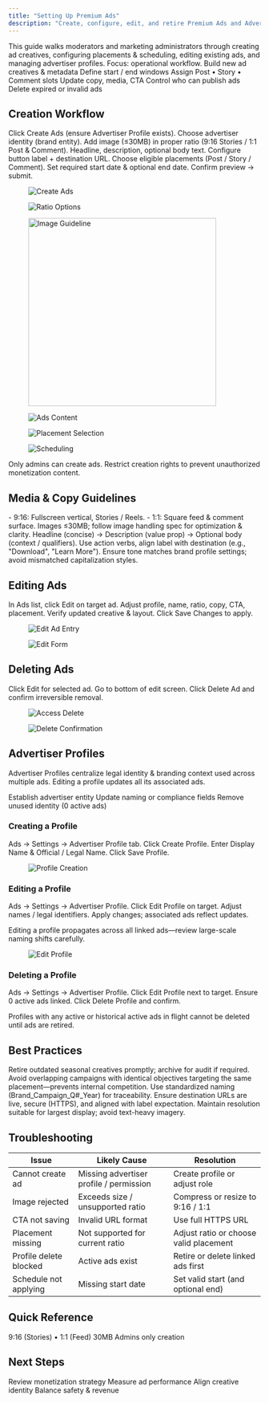 ```yaml
---
title: "Setting Up Premium Ads"
description: "Create, configure, edit, and retire Premium Ads and Advertiser Profiles in the Console"
---
```


<Info>
This guide walks moderators and marketing administrators through creating ad creatives, configuring placements & scheduling, editing existing ads, and managing advertiser profiles. Focus: operational workflow.
</Info>

<CardGroup cols={3}>
  <Card title="Create" icon="plus">Build new ad creatives & metadata</Card>
  <Card title="Schedule" icon="calendar">Define start / end windows</Card>
  <Card title="Place" icon="location-dot">Assign Post • Story • Comment slots</Card>
  <Card title="Edit" icon="pencil">Update copy, media, CTA</Card>
  <Card title="Govern" icon="shield">Control who can publish ads</Card>
  <Card title="Retire" icon="trash">Delete expired or invalid ads</Card>
</CardGroup>

## Creation Workflow

<Steps>
  <Step title="Start">Click Create Ads (ensure Advertiser Profile exists).</Step>
  <Step title="Select Profile">Choose advertiser identity (brand entity).</Step>
  <Step title="Upload Media">Add image (≤30MB) in proper ratio (9:16 Stories / 1:1 Post & Comment).</Step>
  <Step title="Add Copy">Headline, description, optional body text.</Step>
  <Step title="CTA (Optional)">Configure button label + destination URL.</Step>
  <Step title="Placement">Choose eligible placements (Post / Story / Comment).</Step>
  <Step title="Schedule">Set required start date & optional end date.</Step>
  <Step title="Review & Publish">Confirm preview → submit.</Step>
</Steps>

<figure><img src="../../../.gitbook/assets/Screenshot 2567-07-17 at 16.43.32.png" alt="Create Ads" /></figure>
<figure><img src="../../../.gitbook/assets/Screenshot 2567-07-17 at 16.43.02.png" alt="Ratio Options" /></figure>
<figure><img src="../../../.gitbook/assets/Screenshot 2567-07-17 at 16.49.22 (1).png" width="375" alt="Image Guideline" /></figure>
<figure><img src="../../../.gitbook/assets/Screenshot 2567-07-17 at 17.00.43.png" alt="Ads Content" /></figure>
<figure><img src="../../../.gitbook/assets/Screenshot 2567-07-17 at 16.54.11.png" alt="Placement Selection" /></figure>
<figure><img src="../../../.gitbook/assets/Screenshot 2567-07-17 at 16.58.45.png" alt="Scheduling" /></figure>

<Warning>Only admins can create ads. Restrict creation rights to prevent unauthorized monetization content.</Warning>

## Media & Copy Guidelines

<AccordionGroup>
  <Accordion title="Ratios">
    - 9:16: Fullscreen vertical, Stories / Reels.
    - 1:1: Square feed & comment surface.
  </Accordion>
  <Accordion title="File Constraints">Images ≤30MB; follow image handling spec for optimization & clarity.</Accordion>
  <Accordion title="Copy Structure">Headline (concise) → Description (value prop) → Optional body (context / qualifiers).</Accordion>
  <Accordion title="CTA Best Practices">Use action verbs, align label with destination (e.g., "Download", "Learn More").</Accordion>
  <Accordion title="Brand Consistency">Ensure tone matches brand profile settings; avoid mismatched capitalization styles.</Accordion>
</AccordionGroup>

## Editing Ads

<Steps>
  <Step title="Locate">In Ads list, click Edit on target ad.</Step>
  <Step title="Modify Fields">Adjust profile, name, ratio, copy, CTA, placement.</Step>
  <Step title="Preview">Verify updated creative & layout.</Step>
  <Step title="Save">Click Save Changes to apply.</Step>
</Steps>

<figure><img src="../../../.gitbook/assets/Screenshot 2567-07-17 at 17.02.23.png" alt="Edit Ad Entry" /></figure>
<figure><img src="../../../.gitbook/assets/Screenshot 2567-07-17 at 17.03.48.png" alt="Edit Form" /></figure>

## Deleting Ads

<Steps>
  <Step title="Open Edit">Click Edit for selected ad.</Step>
  <Step title="Scroll">Go to bottom of edit screen.</Step>
  <Step title="Delete">Click Delete Ad and confirm irreversible removal.</Step>
</Steps>

<figure><img src="../../../.gitbook/assets/Screenshot 2567-07-17 at 17.05.46.png" alt="Access Delete" /></figure>
<figure><img src="../../../.gitbook/assets/Screenshot 2567-07-17 at 17.07.07.png" alt="Delete Confirmation" /></figure>

## Advertiser Profiles

<Info>Advertiser Profiles centralize legal identity & branding context used across multiple ads. Editing a profile updates all its associated ads.</Info>

<CardGroup cols={3}>
  <Card title="Create Profile" icon="plus">Establish advertiser entity</Card>
  <Card title="Edit Profile" icon="pencil">Update naming or compliance fields</Card>
  <Card title="Delete Profile" icon="trash">Remove unused identity (0 active ads)</Card>
</CardGroup>

### Creating a Profile

<Steps>
  <Step title="Navigate">Ads → Settings → Advertiser Profile tab.</Step>
  <Step title="Create">Click Create Profile.</Step>
  <Step title="Input Details">Enter Display Name & Official / Legal Name.</Step>
  <Step title="Save">Click Save Profile.</Step>
</Steps>

<figure><img src="../../../.gitbook/assets/Screenshot 2567-07-17 at 17.09.49.png" alt="Profile Creation" /></figure>

### Editing a Profile

<Steps>
  <Step title="Open Settings">Ads → Settings → Advertiser Profile.</Step>
  <Step title="Select Profile">Click Edit Profile on target.</Step>
  <Step title="Change Fields">Adjust names / legal identifiers.</Step>
  <Step title="Save Updates">Apply changes; associated ads reflect updates.</Step>
</Steps>

<Warning>Editing a profile propagates across all linked ads—review large-scale naming shifts carefully.</Warning>

<figure><img src="../../../.gitbook/assets/Screenshot 2567-11-12 at 5.43.12 PM.png" alt="Edit Profile" /></figure>

### Deleting a Profile

<Steps>
  <Step title="Open Tab">Ads → Settings → Advertiser Profile.</Step>
  <Step title="Select">Click Edit Profile next to target.</Step>
  <Step title="Validate Usage">Ensure 0 active ads linked.</Step>
  <Step title="Delete">Click Delete Profile and confirm.</Step>
</Steps>

<Info>Profiles with any active or historical active ads in flight cannot be deleted until ads are retired.</Info>

## Best Practices

<AccordionGroup>
  <Accordion title="Creative Hygiene">Retire outdated seasonal creatives promptly; archive for audit if required.</Accordion>
  <Accordion title="Scheduling Discipline">Avoid overlapping campaigns with identical objectives targeting the same placement—prevents internal competition.</Accordion>
  <Accordion title="Profile Governance">Use standardized naming (Brand_Campaign_Q#_Year) for traceability.</Accordion>
  <Accordion title="CTA Integrity">Ensure destination URLs are live, secure (HTTPS), and aligned with label expectation.</Accordion>
  <Accordion title="Media Quality">Maintain resolution suitable for largest display; avoid text-heavy imagery.</Accordion>
</AccordionGroup>

## Troubleshooting

| Issue | Likely Cause | Resolution |
|-------|--------------|------------|
| Cannot create ad | Missing advertiser profile / permission | Create profile or adjust role |
| Image rejected | Exceeds size / unsupported ratio | Compress or resize to 9:16 / 1:1 |
| CTA not saving | Invalid URL format | Use full HTTPS URL | 
| Placement missing | Not supported for current ratio | Adjust ratio or choose valid placement |
| Profile delete blocked | Active ads exist | Retire or delete linked ads first |
| Schedule not applying | Missing start date | Set valid start (and optional end) |

## Quick Reference

<CardGroup cols={3}>
  <Card title="Ratios" icon="image">9:16 (Stories) • 1:1 (Feed)</Card>
  <Card title="Max Image Size" icon="upload">30MB</Card>
  <Card title="Permissions" icon="shield">Admins only creation</Card>
</CardGroup>

## Next Steps

<CardGroup cols={2}>
  <Card title="Premium Ads Overview" icon="rectangle-ad" href="README">Review monetization strategy</Card>
  <Card title="Analytics" icon="chart-bar" href="../analytics/overview">Measure ad performance</Card>
</CardGroup>

<CardGroup cols={2}>
  <Card title="Brand Settings" icon="badge-check" href="../settings/brand-settings">Align creative identity</Card>
  <Card title="Moderation Feed" icon="shield" href="../user-and-content-management/mod-feed">Balance safety & revenue</Card>
</CardGroup>
